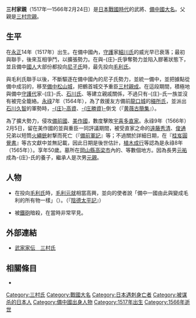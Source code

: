 {{unreferenced|time=2016-10-21T07:25:11+00:00}}
{{日本武士
|名稱= 三村 家親
|圖片名稱= 
|圖片大小= 
|圖片說明= 
|時代= [[日本戰國時代|日本戰國時代]]
|出生日期= [[永正|永正]]14年（1517年）
|出生地點= 
|逝世日期= [[永祿|永祿]]9年2月5日（1566年2月24日）
|逝世地點= 
|假名= 
|羅馬字= 
|幼名= 
|改名= 
|别名= 修理亮、紀伊守（別名）
|諡号= 
|神号= 
|戒名= 
|洗禮名= 
|墓所= [[岡山縣|岡山縣]][[高梁市|高梁市]]內的{{tsl|ja|源樹寺}}、{{tsl|ja|頼久寺|賴久寺}}等
|朝廷官位= 
|幕府職位= 
|主君= 
|藩= 
|氏族= {{tsl|ja|三村氏}}
|父母= 父：[[三村宗親|三村宗親]]
|養父= 
|養母= 
|兄弟= 弟：[[三村親成|親成]]
|姐妹= 
|正室= [[三好氏|三好氏]]
|側室= 
|嗣子= [[庄元祐|-{庄}-元祐]]、'''[[三村元親|元親]]'''、[[三村元範|元範]]、[[上田實親|上田實親]]
|嗣女= [[上野隆德|上野隆德]]室、[[楢崎元兼|楢崎元兼]]室、[[水野勝成|水野勝成]]室、[[石川久式|石川久式]]室
|養子= 
|養女= 
}}
{{japanese|japanese=三村 家親|kana=みむら いえちか|romaji=Mimura Iechika}}
'''三村家親'''（1517年—1566年2月24日）是[[日本戰國時代|日本戰國時代]]的武將、[[備中國|備中國]][[大名_(稱謂)|大名]]。父親是[[三村宗親|三村宗親]]。

== 生平 ==
在[[永正|永正]]14年（1517年）出生。在備中國內，[[守護|守護]]家[[細川氏|細川氏]]的威光早已衰落；最初與{{tsl|ja|庄氏}}聯手，後來互相爭鬥，以擴張勢力。在與-{庄}-氏爭奪勢力並陷入膠著狀態下，並且備中[[國人|國人]]大部份都投向[[尼子氏|尼子氏]]時，最先投向[[毛利氏|毛利氏]]。

與毛利氏聯手以後，不斷驅逐在備中國內的尼子氏勢力，並統一備中，並把據點從備中成羽的{{tsl|ja|鶴首城}}，移至[[備中松山城|備中松山城]]，把鶴首城交予重臣[[三村親成|三村親成]]。在這段期間，積極地與備中[[守護代|守護代]]家-{庄}-氏、[[石川氏|石川氏]]、{{tsl|ja|上野氏}}等建立親戚關係，不過只有-{庄}-氏一族並沒有被完全籠絡。[[永祿|永祿]]7年（1564年），為了救援友方備前[[龍口城|龍口城]]的[[穝所氏|穝所氏]]，並派出[[石川久智|石川久智]]的軍勢時，[[庄高資|-{庄}-高資]]、[[庄勝資|-{庄勝資}-]]倒戈（『[[黄薇古簡集|黄薇古簡集]]』）。

為了擴大勢力，侵攻[[備前國|備前國]]、[[美作國|美作國]]，數度擊敗[[宇喜多直家|宇喜多直家]]。永祿9年（1566年）2月5日，留在美作國的{{tsl|ja|興善寺}}並與重臣一同評議期間，被受直家之命的[[遠藤秀清|遠藤秀清]]、[[遠藤俊通|俊通]]兄弟以短筒[[火繩銃|火繩銃]]射撃而死亡（『[[備前軍記|備前軍記]]』等；不過關於詳細日期，在『[[桂岌圓覺書|桂岌圓覺書]]』等古文獻中並無記載，因此日期是後世估計，[[植木成行|植木成行]]等認為是永祿8年（1565年））。享年50歲。墓所在[[岡山縣|岡山縣]][[高梁市|高梁市]]內的{{tsl|ja|源樹寺}}、{{tsl|ja|頼久寺|賴久寺}}等數個地方。因為長男[[庄元祐|元祐]]成為-{庄}-氏的養子，繼承人是次男[[三村元親|元親]]。

== 人物 ==
*在投向[[毛利氏|毛利氏]]時，[[毛利元就|毛利元就]]相當高興，並向{{tsl|ja|三村氏}}的使者說「備中一國由此與變成毛利的所有物一樣」（{{lang|ja|備中一国はこれで毛利のものとなったも同然である}}）。（『[[陰德太平記|陰德太平記]]』）

*被[[鐵砲|鐵砲]]暗殺，在當時非常罕見。

== 外部連結 ==
*[http://www2.harimaya.com/sengoku/html/mimura_k.html 武家家伝＿三村氏]{{Wayback|url=http://www2.harimaya.com/sengoku/html/mimura_k.html |date=20160925131943 }}

== 相關條目 ==
*{{tsl|ja|三村氏}}

[[Category:三村氏|Category:三村氏]]
[[Category:戰國大名|Category:戰國大名]]
[[Category:日本遇刺身亡者|Category:日本遇刺身亡者]]
[[Category:被谋杀的日本人|Category:被谋杀的日本人]]
[[Category:備中國出身人物|Category:備中國出身人物]]
[[Category:1517年出生|Category:1517年出生]]
[[Category:1566年逝世|Category:1566年逝世]]